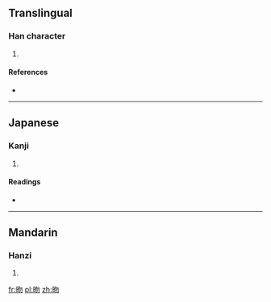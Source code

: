 ==Translingual==

===Han character===
{{Han char|rn=72|rad=日|as=04|sn=8|four=6702<sub>0</sub>|canj=日心竹竹 (APHH), X日心竹竹 (XAPHH)}}

# {{defn|Han|sort=日04}}

====References====
* {{Han ref|kx=0492.010|dkj=13812|dj=0854.060|hdz=21493.010|uh=6612|ud=26130|bh=CCC7|bd=52423}}

----

==Japanese==

===Kanji===
{{ja-kanji|grade=|rs=日04}}

# {{defn|Japanese|sort=日04}}

====Readings====
* {{ja-readings|on=[[こつ]] (kotsu), [[こち]] (kochi), [[ぶつ]] (butsu), [[もち]] (mochi)|kun=[[よあけ]] (yoake)}}

----

==Mandarin==

===Hanzi===
{{cmn-hanzi|pin=[[hū]] ([[hu1]])|wg=hu<sup>1</sup>}}

# {{defn|Mandarin|sort=日04}}

[[fr:昒]]
[[pl:昒]]
[[zh:昒]]